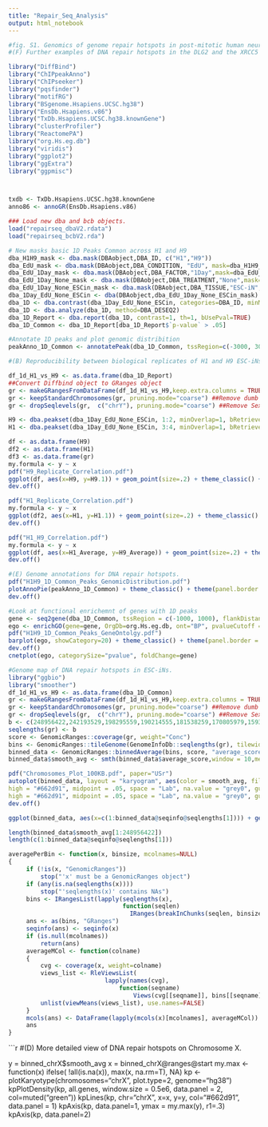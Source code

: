 ```yaml
---
title: "Repair_Seq_Analysis"
output: html_notebook
---
```


```r
#fig. S1. Genomics of genome repair hotspots in post-mitotic human neurons.
#(F) Further examples of DNA repair hotspots in the DLG2 and the XRCC5 locus.


```

```r
library("DiffBind")
library("ChIPpeakAnno")
library("ChIPseeker")
library("pqsfinder")
library("motifRG")
library("BSgenome.Hsapiens.UCSC.hg38")
library("EnsDb.Hsapiens.v86")
library("TxDb.Hsapiens.UCSC.hg38.knownGene")
library("clusterProfiler")
library("ReactomePA")
library("org.Hs.eg.db")
library("viridis")
library("ggplot2")
library("ggExtra")
library("ggpmisc")



txdb <- TxDb.Hsapiens.UCSC.hg38.knownGene
anno86 <- annoGR(EnsDb.Hsapiens.v86)

```

```r
### Load new dba and bcb objects.
load("repairseq_dbaV2.rdata")
load("repairseq_bcbV2.rda")

# New masks basic 1D Peaks Common across H1 and H9
dba_H1H9_mask <- dba.mask(DBAobject,DBA_ID, c("H1","H9"))
dba_EdU_mask <- dba.mask(DBAobject,DBA_CONDITION, "EdU", mask=dba_H1H9_mask, merge="and")
dba_EdU_1Day_mask <- dba.mask(DBAobject,DBA_FACTOR,"1Day",mask=dba_EdU_mask, merge="and")
dba_EdU_1Day_None_mask <- dba.mask(DBAobject,DBA_TREATMENT,"None",mask=dba_EdU_1Day_mask, merge="and")
dba_EdU_1Day_None_ESCin_mask <- dba.mask(DBAobject,DBA_TISSUE,"ESC-iN",mask=dba_EdU_1Day_None_mask, merge="and")
dba_1Day_EdU_None_ESCin <- dba(DBAobject,dba_EdU_1Day_None_ESCin_mask)
dba_1D <- dba.contrast(dba_1Day_EdU_None_ESCin, categories=DBA_ID, minMembers = 2)
dba_1D <- dba.analyze(dba_1D, method=DBA_DESEQ2)
dba_1D_Report <- dba.report(dba_1D, contrast=1, th=1, bUsePval=TRUE)
dba_1D_Common <- dba_1D_Report[dba_1D_Report$`p-value` > .05]

#Annotate 1D peaks and plot genomic distribition
peakAnno_1D_Common <- annotatePeak(dba_1D_Common, tssRegion=c(-3000, 3000),TxDb=txdb, annoDb="org.Hs.eg.db")
```

```r
#(B) Reproducibility between biological replicates of H1 and H9 ESC-iNs.

df_1d_H1_vs_H9 <- as.data.frame(dba_1D_Report)
##Convert Diffbind object to GRanges object
gr <- makeGRangesFromDataFrame(df_1d_H1_vs_H9,keep.extra.columns = TRUE)  
gr <- keepStandardChromosomes(gr, pruning.mode="coarse") ##Remove dumb contigs
gr <- dropSeqlevels(gr,  c("chrY"), pruning.mode="coarse") ##Remove Sex Chomosomes

H9 <- dba.peakset(dba_1Day_EdU_None_ESCin, 1:2, minOverlap=1, bRetrieve=TRUE)
H1 <- dba.peakset(dba_1Day_EdU_None_ESCin, 3:4, minOverlap=1, bRetrieve=TRUE)

df <- as.data.frame(H9)
df2 <- as.data.frame(H1)
df3 <- as.data.frame(gr)
my.formula <- y ~ x
pdf("H9_Replicate_Correlation.pdf")
ggplot(df, aes(x=H9, y=H9.1)) + geom_point(size=.2) + theme_classic() + theme(panel.border = element_rect(colour = "black", fill=NA, size=.5)) + stat_poly_eq(formula = my.formula, aes(label = paste(..eq.label.., ..rr.label.., sep = "~~~")), parse = TRUE) + xlab("H9 ESC-iN Replicate 1") + ylab("H9 ESC-iN Replicate 2") + xlim(0,500) + ylim(0,500)
dev.off()

pdf("H1_Replicate_Correlation.pdf")
my.formula <- y ~ x
ggplot(df2, aes(x=H1, y=H1.1)) + geom_point(size=.2) + theme_classic() + theme(panel.border = element_rect(colour = "black", fill=NA, size=.5)) + stat_poly_eq(formula = my.formula, aes(label = paste(..eq.label.., ..rr.label.., sep = "~~~")), parse = TRUE) + xlab("H1 ESC-iN Replicate 1") + ylab("H1 ESC-iN Replicate 2") + xlim(0,500) + ylim(0,500)
dev.off()

pdf("H1_H9_Correlation.pdf")
my.formula <- y ~ x
ggplot(df, aes(x=H1_Average, y=H9_Average)) + geom_point(size=.2) + theme_classic() + theme(panel.border = element_rect(colour = "black", fill=NA, size=.5)) + stat_poly_eq(formula = my.formula, aes(label = paste(..eq.label.., ..rr.label.., sep = "~~~")), parse = TRUE) + xlab("H1") + ylab("H9") + xlim(0,500) + ylim(0,500)
dev.off()
```



```r

#(E) Genome annotations for DNA repair hotspots.
pdf("H1H9_1D_Common_Peaks_GenomicDistribution.pdf")
plotAnnoPie(peakAnno_1D_Common) + theme_classic() + theme(panel.border = element_rect(colour = "black", fill=NA, size=.5))
dev.off()

#Look at functional enrichemnt of genes with 1D peaks
gene <- seq2gene(dba_1D_Common, tssRegion = c(-1000, 1000), flankDistance = 3000, TxDb=txdb, sameStrand=FALSE)
ego <- enrichGO(gene=gene, OrgDb=org.Hs.eg.db, ont="BP", pvalueCutoff =0.05)
pdf("H1H9_1D_Common_Peaks_GeneOntolgy.pdf")
barplot(ego, showCategory=20) + theme_classic() + theme(panel.border = element_rect(colour = "black", fill=NA, size=.5))
dev.off()
cnetplot(ego, categorySize="pvalue", foldChange=gene)

```

```r
#Genome map of DNA repair hotspots in ESC-iNs.
library("ggbio")
library("smoother")
df_1d_H1_vs_H9 <- as.data.frame(dba_1D_Common)
gr <- makeGRangesFromDataFrame(df_1d_H1_vs_H9,keep.extra.columns = TRUE)  
gr <- keepStandardChromosomes(gr, pruning.mode="coarse") ##Remove dumb contigs
gr <- dropSeqlevels(gr,  c("chrY"), pruning.mode="coarse") ##Remove Sex Chomosomes
b <- c(248956422,242193529,198295559,190214555,181538259,170805979,159345973,145138636,138394717,133797422,135086622,133275309,114364328,107043718,101991189,90338345,83257441,80373285,58617616,64444167,46709983,50818468,156040895)
seqlengths(gr) <- b
score <- GenomicRanges::coverage(gr, weight="Conc")
bins <- GenomicRanges::tileGenome(GenomeInfoDb::seqlengths(gr), tilewidth=100000,cut.last.tile.in.chrom=TRUE)
binned_data <- GenomicRanges::binnedAverage(bins, score, "average_score")
binned_data$smooth_avg <- smth(binned_data$average_score,window = 10,method = "gaussian")

pdf("Chromosomes_Plot_100KB.pdf", paper="USr")
autoplot(binned_data, layout = "karyogram", aes(color = smooth_avg, fill = smooth_avg), na.value="grey0", chr="chrX")  +scale_colour_gradient2(low = "grey0", mid = "white",
high = "#662d91", midpoint = .05, space = "Lab", na.value = "grey0", guide = "colourbar") +scale_fill_gradient2(low = "grey0", mid = "white",
high = "#662d91", midpoint = .05, space = "Lab", na.value = "grey0", guide = "colourbar")
dev.off()

ggplot(binned_data, aes(x=c(1:binned_data@seqinfo@seqlengths[1]))) + geom_line(aes(y=binned_data$smooth_avg[1:248956422]))

length(binned_data$smooth_avg[1:248956422])
length(c(1:binned_data@seqinfo@seqlengths[1]))


```
```r
averagePerBin <- function(x, binsize, mcolnames=NULL)
{
     if (!is(x, "GenomicRanges"))
         stop("'x' must be a GenomicRanges object")
     if (any(is.na(seqlengths(x))))
         stop("'seqlengths(x)' contains NAs")
     bins <- IRangesList(lapply(seqlengths(x),
                                function(seqlen)
                                  IRanges(breakInChunks(seqlen, binsize))))
     ans <- as(bins, "GRanges")
     seqinfo(ans) <- seqinfo(x)
     if (is.null(mcolnames))
         return(ans)
     averageMCol <- function(colname)
     {
         cvg <- coverage(x, weight=colname)
         views_list <- RleViewsList(
                           lapply(names(cvg),
                               function(seqname)
                                   Views(cvg[[seqname]], bins[[seqname]])))
         unlist(viewMeans(views_list), use.names=FALSE)
     }
     mcols(ans) <- DataFrame(lapply(mcols(x)[mcolnames], averageMCol))
     ans
}
```

```r
#(D) More detailed view of DNA repair hotspots on Chromosome X. 

y = binned_chrX$smooth_avg
x = binned_chrX@ranges@start
my.max <- function(x) ifelse( !all(is.na(x)), max(x, na.rm=T), NA)
kp <- plotKaryotype(chromosomes="chrX", plot.type=2, genome="hg38")
kpPlotDensity(kp, all.genes, window.size = 0.5e6, data.panel = 2, col=muted("green"))
kpLines(kp, chr="chrX", x=x, y=y, col="#662d91", data.panel = 1)
kpAxis(kp, data.panel=1, ymax = my.max(y), r1=.3)
kpAxis(kp, data.panel=2)

